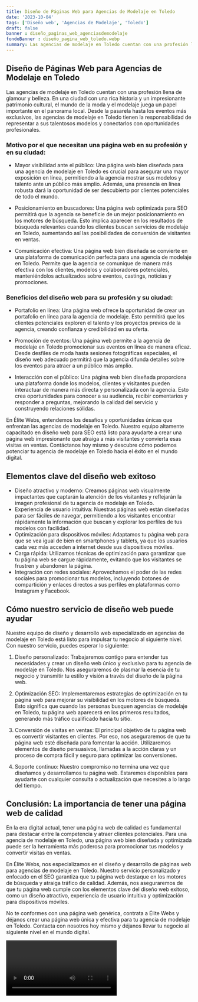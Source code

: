 ```yaml
---
title: Diseño de Páginas Web para Agencias de Modelaje en Toledo
date: '2023-10-04'
tags: ['Diseño web', 'Agencias de Modelaje', 'Toledo']
draft: false
banner : diseño_paginas_web_agenciasdemodelaje
fondoBanner : diseño_pagina_web_toledo.webp
summary: Las agencias de modelaje en Toledo cuentan con una profesión llena de glamour y belleza. En una ciudad con una rica historia y un impresionante patrimonio cultural, el mundo de la moda y el modelaje juega un papel importante en el panorama local. Desde la pasarela hasta los eventos más exclusivos, las agencias de modelaje en Toledo tienen la responsabilidad de representar a sus talentosos modelos y conectarlos con oportunidades profesionales.
---
```


## Diseño de Páginas Web para Agencias de Modelaje en Toledo

Las agencias de modelaje en Toledo cuentan con una profesión llena de glamour y belleza. En una ciudad con una rica historia y un impresionante patrimonio cultural, el mundo de la moda y el modelaje juega un papel importante en el panorama local. Desde la pasarela hasta los eventos más exclusivos, las agencias de modelaje en Toledo tienen la responsabilidad de representar a sus talentosos modelos y conectarlos con oportunidades profesionales.

### Motivo por el que necesitan una página web en su profesión y en su ciudad:

- Mayor visibilidad ante el público: Una página web bien diseñada para una agencia de modelaje en Toledo es crucial para asegurar una mayor exposición en línea, permitiendo a la agencia mostrar sus modelos y talento ante un público más amplio. Además, una presencia en línea robusta dará la oportunidad de ser descubierto por clientes potenciales de todo el mundo.

- Posicionamiento en buscadores: Una página web optimizada para SEO permitirá que la agencia se beneficie de un mejor posicionamiento en los motores de búsqueda. Esto implica aparecer en los resultados de búsqueda relevantes cuando los clientes buscan servicios de modelaje en Toledo, aumentando así las posibilidades de conversión de visitantes en ventas.

- Comunicación efectiva: Una página web bien diseñada se convierte en una plataforma de comunicación perfecta para una agencia de modelaje en Toledo. Permite que la agencia se comunique de manera más efectiva con los clientes, modelos y colaboradores potenciales, manteniéndolos actualizados sobre eventos, castings, noticias y promociones.

### Beneficios del diseño web para su profesión y su ciudad:

- Portafolio en línea: Una página web ofrece la oportunidad de crear un portafolio en línea para la agencia de modelaje. Esto permitirá que los clientes potenciales exploren el talento y los proyectos previos de la agencia, creando confianza y credibilidad en su oferta.

- Promoción de eventos: Una página web permite a la agencia de modelaje en Toledo promocionar sus eventos en línea de manera eficaz. Desde desfiles de moda hasta sesiones fotográficas especiales, el diseño web adecuado permitirá que la agencia difunda detalles sobre los eventos para atraer a un público más amplio.

- Interacción con el público: Una página web bien diseñada proporciona una plataforma donde los modelos, clientes y visitantes pueden interactuar de manera más directa y personalizada con la agencia. Esto crea oportunidades para conocer a su audiencia, recibir comentarios y responder a preguntas, mejorando la calidad del servicio y construyendo relaciones sólidas.

En Élite Webs, entendemos los desafíos y oportunidades únicas que enfrentan las agencias de modelaje en Toledo. Nuestro equipo altamente capacitado en diseño web para SEO está listo para ayudarte a crear una página web impresionante que atraiga a más visitantes y convierta esas visitas en ventas. Contáctanos hoy mismo y descubre cómo podemos potenciar tu agencia de modelaje en Toledo hacia el éxito en el mundo digital.

<GifSeo />

<Cta />

## Elementos clave del diseño web exitoso

- Diseño atractivo y moderno: Creamos páginas web visualmente impactantes que captarán la atención de los visitantes y reflejarán la imagen profesional de tu agencia de modelaje en Toledo.
- Experiencia de usuario intuitiva: Nuestras páginas web están diseñadas para ser fáciles de navegar, permitiendo a los visitantes encontrar rápidamente la información que buscan y explorar los perfiles de tus modelos con facilidad.
- Optimización para dispositivos móviles: Adaptamos tu página web para que se vea igual de bien en smartphones y tablets, ya que los usuarios cada vez más acceden a internet desde sus dispositivos móviles.
- Carga rápida: Utilizamos técnicas de optimización para garantizar que tu página web se cargue rápidamente, evitando que los visitantes se frustren y abandonen la página.
- Integración con redes sociales: Aprovechamos el poder de las redes sociales para promocionar tus modelos, incluyendo botones de compartición y enlaces directos a sus perfiles en plataformas como Instagram y Facebook.

## Cómo nuestro servicio de diseño web puede ayudar

Nuestro equipo de diseño y desarrollo web especializado en agencias de modelaje en Toledo está listo para impulsar tu negocio al siguiente nivel. Con nuestro servicio, puedes esperar lo siguiente:

1. Diseño personalizado: Trabajaremos contigo para entender tus necesidades y crear un diseño web único y exclusivo para tu agencia de modelaje en Toledo. Nos aseguraremos de plasmar la esencia de tu negocio y transmitir tu estilo y visión a través del diseño de la página web.

2. Optimización SEO: Implementaremos estrategias de optimización en tu página web para mejorar su visibilidad en los motores de búsqueda. Esto significa que cuando las personas busquen agencias de modelaje en Toledo, tu página web aparecerá en los primeros resultados, generando más tráfico cualificado hacia tu sitio.

3. Conversión de visitas en ventas: El principal objetivo de tu página web es convertir visitantes en clientes. Por eso, nos aseguraremos de que tu página web esté diseñada para fomentar la acción. Utilizaremos elementos de diseño persuasivos, llamadas a la acción claras y un proceso de compra fácil y seguro para optimizar las conversiones.

4. Soporte continuo: Nuestro compromiso no termina una vez que diseñamos y desarrollamos tu página web. Estaremos disponibles para ayudarte con cualquier consulta o actualización que necesites a lo largo del tiempo.

## Conclusión: La importancia de tener una página web de calidad

En la era digital actual, tener una página web de calidad es fundamental para destacar entre la competencia y atraer clientes potenciales. Para una agencia de modelaje en Toledo, una página web bien diseñada y optimizada puede ser la herramienta más poderosa para promocionar tus modelos y convertir visitas en ventas.

En Élite Webs, nos especializamos en el diseño y desarrollo de páginas web para agencias de modelaje en Toledo. Nuestro servicio personalizado y enfocado en el SEO garantiza que tu página web destaque en los motores de búsqueda y atraiga tráfico de calidad. Además, nos aseguraremos de que tu página web cumple con los elementos clave del diseño web exitoso, como un diseño atractivo, experiencia de usuario intuitiva y optimización para dispositivos móviles.

No te conformes con una página web genérica, contrata a Élite Webs y déjanos crear una página web única y efectiva para tu agencia de modelaje en Toledo. Contacta con nosotros hoy mismo y déjanos llevar tu negocio al siguiente nivel en el mundo digital.

<Video />

<CtaBot job='Agencias de Modelaje' city='Toledo'/>

<Gmaps query='Toledo+españa+maps' />